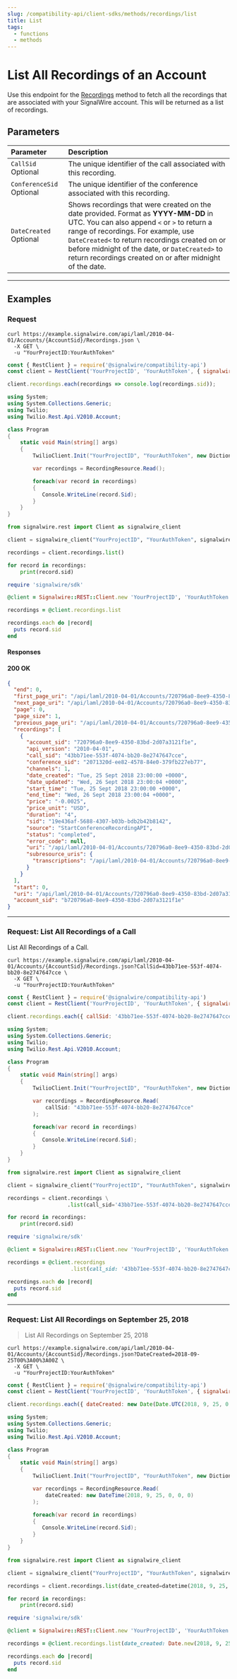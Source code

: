 ```yaml
---
slug: /compatibility-api/client-sdks/methods/recordings/list
title: List
tags:
  - functions
  - methods
---
```


# List All Recordings of an Account

Use this endpoint for the [Recordings](./index.mdx) method to fetch all the recordings that are associated with your SignalWire account. 
This will be returned as a list of recordings.

## Parameters

| Parameter                                                  | Description                                                                                                                                                                                                                                                                                                                                |
| :--------------------------------------------------------- | :----------------------------------------------------------------------------------------------------------------------------------------------------------------------------------------------------------------------------------------------------------------------------------------------------------------------------------------- |
| `CallSid` <span className="optional-arg">Optional</span>       | The unique identifier of the call associated with this recording.                                                                                                                                                                                                                                                                          |
| `ConferenceSid` <span className="optional-arg">Optional</span> | The unique identifier of the conference associated with this recording.                                                                                                                                                                                                                                                                    |
| `DateCreated` <span className="optional-arg">Optional</span>   | Shows recordings that were created on the date provided. Format as **YYYY-MM-DD** in UTC. You can also append `<` or `>` to return a range of recordings. For example, use `DateCreated<` to return recordings created on or before midnight of the date, or `DateCreated>` to return recordings created on or after midnight of the date. |

---

## Examples 

### Request

<Tabs groupId="compatibility-sdks">

<TabItem value="shell" label="cURL">

```shell
curl https://example.signalwire.com/api/laml/2010-04-01/Accounts/{AccountSid}/Recordings.json \
  -X GET \
  -u "YourProjectID:YourAuthToken"
```

</TabItem>

<TabItem value="node" label="Node.js">

```javascript
const { RestClient } = require('@signalwire/compatibility-api')
const client = RestClient('YourProjectID', 'YourAuthToken', { signalwireSpaceUrl: 'example.signalwire.com' })

client.recordings.each(recordings => console.log(recordings.sid));
```

</TabItem>

<TabItem value="csharp" label="C#">

```csharp
using System;
using System.Collections.Generic;
using Twilio;
using Twilio.Rest.Api.V2010.Account;

class Program
{
    static void Main(string[] args)
    {
        TwilioClient.Init("YourProjectID", "YourAuthToken", new Dictionary<string, object> { ["signalwireSpaceUrl"] = "{SPACE}.signalwire.com" });

        var recordings = RecordingResource.Read();

        foreach(var record in recordings)
        {
           Console.WriteLine(record.Sid);
        }
    }
}
```

</TabItem>

<TabItem value="python" label="Python">

```python
from signalwire.rest import Client as signalwire_client

client = signalwire_client("YourProjectID", "YourAuthToken", signalwire_space_url = 'example.signalwire.com')

recordings = client.recordings.list()

for record in recordings:
    print(record.sid)
```

</TabItem>

<TabItem value="ruby" label="Ruby">

```ruby
require 'signalwire/sdk'

@client = Signalwire::REST::Client.new 'YourProjectID', 'YourAuthToken', signalwire_space_url: "example.signalwire.com"

recordings = @client.recordings.list

recordings.each do |record|
  puts record.sid
end
```

</TabItem>

</Tabs>

#### Responses

<h4><span class="badge badge--success">200</span> OK</h4>

```json
{
  "end": 0,
  "first_page_uri": "/api/laml/2010-04-01/Accounts/720796a0-8ee9-4350-83bd-2d07a3121f1e/Recordings.json?PageSize=1&Page=0",
  "next_page_uri": "/api/laml/2010-04-01/Accounts/720796a0-8ee9-4350-83bd-2d07a3121f1e/Recordings.json?PageSize=1&Page=1",
  "page": 0,
  "page_size": 1,
  "previous_page_uri": "/api/laml/2010-04-01/Accounts/720796a0-8ee9-4350-83bd-2d07a3121f1e/Recordings.json?PageSize=1&Page=0",
  "recordings": [
    {
      "account_sid": "720796a0-8ee9-4350-83bd-2d07a3121f1e",
      "api_version": "2010-04-01",
      "call_sid": "43bb71ee-553f-4074-bb20-8e2747647cce",
      "conference_sid": "2071320d-ee82-4578-84e0-379fb227eb77",
      "channels": 1,
      "date_created": "Tue, 25 Sept 2018 23:00:00 +0000",
      "date_updated": "Wed, 26 Sept 2018 23:00:04 +0000",
      "start_time": "Tue, 25 Sept 2018 23:00:00 +0000",
      "end_time": "Wed, 26 Sept 2018 23:00:04 +0000",
      "price": "-0.0025",
      "price_unit": "USD",
      "duration": "4",
      "sid": "19e436af-5688-4307-b03b-bdb2b42b8142",
      "source": "StartConferenceRecordingAPI",
      "status": "completed",
      "error_code": null,
      "uri": "/api/laml/2010-04-01/Accounts/720796a0-8ee9-4350-83bd-2d07a3121f1e/Conferences/2071320d-ee82-4578-84e0-379fb227eb77/Recordings/19e436af-5688-4307-b03b-bdb2b42b8142.json",
      "subresource_uris": {
        "transcriptions": "/api/laml/2010-04-01/Accounts/720796a0-8ee9-4350-83bd-2d07a3121f1e/Recordings/19e436af-5688-4307-b03b-bdb2b42b8142/Transcriptions.json"
      }
    }
  ],
  "start": 0,
  "uri": "/api/laml/2010-04-01/Accounts/720796a0-8ee9-4350-83bd-2d07a3121f1e/Recordings.json?PageSize=1&Page=0",
  "account_sid": "b720796a0-8ee9-4350-83bd-2d07a3121f1e"
}
```

--- 

### Request: List All Recordings of a Call

List All Recordings of a Call.

<Tabs groupId="compatibility-sdks">

<TabItem value="shell" label="cURL">

```shell
curl https://example.signalwire.com/api/laml/2010-04-01/Accounts/{AccountSid}/Recordings.json?CallSid=43bb71ee-553f-4074-bb20-8e2747647cce \
  -X GET \
  -u "YourProjectID:YourAuthToken"
```

</TabItem>

<TabItem value="node" label="Node.js">

```javascript
const { RestClient } = require('@signalwire/compatibility-api')
const client = RestClient('YourProjectID', 'YourAuthToken', { signalwireSpaceUrl: 'example.signalwire.com' })

client.recordings.each({ callSid: '43bb71ee-553f-4074-bb20-8e2747647cce' }, recordings => console.log(recordings.sid));
```

</TabItem>

<TabItem value="csharp" label="C#">

```csharp
using System;
using System.Collections.Generic;
using Twilio;
using Twilio.Rest.Api.V2010.Account;

class Program
{
    static void Main(string[] args)
    {
        TwilioClient.Init("YourProjectID", "YourAuthToken", new Dictionary<string, object> { ["signalwireSpaceUrl"] = "{SPACE}.signalwire.com" });

        var recordings = RecordingResource.Read(
            callSid: "43bb71ee-553f-4074-bb20-8e2747647cce"
        );

        foreach(var record in recordings)
        {
           Console.WriteLine(record.Sid);
        }
    }
}
```

</TabItem>

<TabItem value="python" label="Python">

```python
from signalwire.rest import Client as signalwire_client

client = signalwire_client("YourProjectID", "YourAuthToken", signalwire_space_url = 'example.signalwire.com')

recordings = client.recordings \
                   .list(call_sid='43bb71ee-553f-4074-bb20-8e2747647cce')

for record in recordings:
    print(record.sid)
```

</TabItem>

<TabItem value="ruby" label="Ruby">

```ruby
require 'signalwire/sdk'

@client = Signalwire::REST::Client.new 'YourProjectID', 'YourAuthToken', signalwire_space_url: "example.signalwire.com"

recordings = @client.recordings
                    .list(call_sid: '43bb71ee-553f-4074-bb20-8e2747647cce')

recordings.each do |record|
  puts record.sid
end
```

</TabItem>

</Tabs>

---

### Request: List All Recordings on September 25, 2018

> List All Recordings on September 25, 2018

<Tabs groupId="compatibility-sdks">

<TabItem value="shell" label="cURL">

```shell
curl https://example.signalwire.com/api/laml/2010-04-01/Accounts/{AccountSid}/Recordings.json?DateCreated=2018-09-25T00%3A00%3A00Z \
  -X GET \
  -u "YourProjectID:YourAuthToken"
```

</TabItem>

<TabItem value="node" label="Node.js">

```javascript
const { RestClient } = require('@signalwire/compatibility-api')
const client = RestClient('YourProjectID', 'YourAuthToken', { signalwireSpaceUrl: 'example.signalwire.com' })

client.recordings.each({ dateCreated: new Date(Date.UTC(2018, 9, 25, 0, 0, 0)) }, recordings => console.log(recordings.sid));
```

</TabItem>

<TabItem value="csharp" label="C#">

```csharp
using System;
using System.Collections.Generic;
using Twilio;
using Twilio.Rest.Api.V2010.Account;

class Program
{
    static void Main(string[] args)
    {
        TwilioClient.Init("YourProjectID", "YourAuthToken", new Dictionary<string, object> { ["signalwireSpaceUrl"] = "{SPACE}.signalwire.com" });

        var recordings = RecordingResource.Read(
            dateCreated: new DateTime(2018, 9, 25, 0, 0, 0)
        );

        foreach(var record in recordings)
        {
           Console.WriteLine(record.Sid);
        }
    }
}
```

</TabItem>

<TabItem value="python" label="Python">

```python
from signalwire.rest import Client as signalwire_client

client = signalwire_client("YourProjectID", "YourAuthToken", signalwire_space_url = 'example.signalwire.com')

recordings = client.recordings.list(date_created=datetime(2018, 9, 25, 0, 0))

for record in recordings:
    print(record.sid)
```

</TabItem>

<TabItem value="ruby" label="Ruby">

```ruby
require 'signalwire/sdk'

@client = Signalwire::REST::Client.new 'YourProjectID', 'YourAuthToken', signalwire_space_url: "example.signalwire.com"

recordings = @client.recordings.list(date_created: Date.new(2018, 9, 25))

recordings.each do |record|
  puts record.sid
end
```

</TabItem>

</Tabs>
